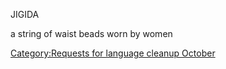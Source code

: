 {{nolanguage/box}}
[[Category:Requests for language cleanup October]]
JIGIDA


a string of waist beads worn by women